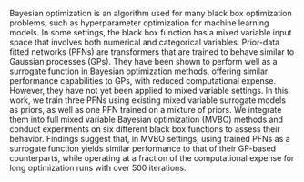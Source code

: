 



Bayesian optimization is an algorithm used for many black box optimization problems, such as hyperparameter optimization for machine learning models. In some settings, the black box function has a mixed variable input space that involves both numerical and categorical variables. Prior-data fitted networks (PFNs) are transformers that are trained to behave similar to Gaussian processes (GPs). They have been shown to perform well as a surrogate function in Bayesian optimization methods, offering similar performance capabilities to GPs, with reduced computational expense. However, they have not yet been applied to mixed variable settings. In this work, we train three PFNs using existing mixed variable surrogate models as priors, as well as one PFN trained on a mixture of priors. We integrate them into full mixed variable Bayesian optimization (MVBO) methods and conduct experiments on six different black box functions to assess their behavior. Findings suggest that, in MVBO settings, using trained PFNs as a surrogate function yields similar performance to that of their GP-based counterparts, while operating at a fraction of the computational expense for long optimization runs with over 500 iterations. 
